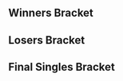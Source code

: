 {{DISPLAYTITLE:HFLAN Melee Edition: Singles Bracket}}{{SetGame|melee}}
{{tabs static
|name1=Overview
|link1=HFLAN/Melee Edition/2015
|name2=Attendees
|link2=HFLAN/Melee Edition/2015/Attendees
|name3=Singles Bracket
|link3=HFLAN/Melee Edition/2015/Singles Bracket
|name4=Doubles Bracket
|link4=HFLAN/Melee Edition/2015/Doubles Bracket
|This=3
}}
==Winners Bracket==

{{64DEWBracketA
|tourneylink=HFLAN/Melee Edition/2015
|tourneyname=HFLAN Melee Edition
|r1m1p1=Armada |r1m1p1flag=se |r1m1p1score=2
|r1m1p2=MonoPenisGuy |r1m1p2flag=fr |r1m1p2score=0
|r1m1win=1
|r1m1p1char1=fox |r1m1p2char1=cf |r1m1p1stock1=3 |r1m1p2stock1=0 |r1m1win1=1 |r1m1stage1=Dream Land
|r1m1p1char2=fox |r1m1p2char2=cf |r1m1p1stock2=4 |r1m1p2stock2=0 |r1m1win2=1 |r1m1stage2=Final Destination
|r1m1details={{BracketMatchDetails|preview=|lrthread=|interview=|recap=|comment=|live=|vod=https://youtu.be/XWFKLoR1K9g}}

|r1m2p1=Leon |r1m2p1flag=fr |r1m2p1score={{win}}
|r1m2p2=Clade |r1m2p2flag=de |r1m2p2score=
|r1m2win=1

|r1m3p1=Fauster |r1m3p1flag=fr |r1m3p1score={{win}}
|r1m3p2=DraQ |r1m3p2flag=fr |r1m3p2score=
|r1m3win=1

|r1m4p1=Aether |r1m4p1flag=fr |r1m4p1score={{win}}
|r1m4p2=BSeeD |r1m4p2flag=fr |r1m4p2score=
|r1m4win=1

|r1m5p1=Cyr |r1m5p1flag=fr |r1m5p1score={{win}}
|r1m5p2=ImperfeCt |r1m5p2flag=no |r1m5p2score=
|r1m5win=1

|r1m6p1=Charon |r1m6p1flag=de |r1m6p1score={{win}}
|r1m6p2=Volt |r1m6p2flag=fr |r1m6p2score=
|r1m6win=1

|r1m7p1=Mahie |r1m7p1flag=fr |r1m7p1score={{win}}
|r1m7p2=Kipkosky |r1m7p2flag=gb |r1m7p2score=
|r1m7win=1

|r1m8p1=Seb |r1m8p1flag=fr |r1m8p1score=
|r1m8p2=R23 |r1m8p2flag=gb |r1m8p2score={{win}}
|r1m8win=2

|r1m9p1=Professor Pro |r1m9p1flag=gb |r1m9p1score={{win}}
|r1m9p2=Chance Lo |r1m9p2flag=fr |r1m9p2score=
|r1m9win=1

|r1m10p1=Charlon |r1m10p1flag=fr |r1m10p1score={{win}}
|r1m10p2=Aephage |r1m10p2flag=fr |r1m10p2score=
|r1m10win=1

|r1m11p1=Jon_ass |r1m11p1flag=de |r1m11p1score={{win}}
|r1m11p2=CorteX |r1m11p2flag=nl |r1m11p2score=
|r1m11win=1

|r1m12p1=Qlex |r1m12p1flag=fr |r1m12p1score={{win}}
|r1m12p2=Ace |r1m12p2flag=nl |r1m12p2score=
|r1m12win=1

|r1m13p1=Tekk |r1m13p1flag=fr |r1m13p1score={{win}}
|r1m13p2=Vlad |r1m13p2flag=fr |r1m13p2score=
|r1m13win=1

|r1m14p1=Doraki |r1m14p1flag=fr |r1m14p1score={{win}}
|r1m14p2=Jim Morrison |r1m14p2flag=nl |r1m14p2score=
|r1m14win=1

|r1m15p1=Deathgazer |r1m15p1flag=gb |r1m15p1score=
|r1m15p2=Dero |r1m15p2flag=fr |r1m15p2score={{win}}
|r1m15win=2

|r1m16p1=MISTRRLOVE |r1m16p1flag=de |r1m16p1score={{win}}
|r1m16p2=Jah Ridin' |r1m16p2flag=ch |r1m16p2score=
|r1m16win=1

|r1m17p1=Zhu |r1m17p1flag=us |r1m17p1score=2
|r1m17p2=Kar |r1m17p2flag=fr |r1m17p2score=0
|r1m17win=1
|r1m17p1char1=falco |r1m17p2char1=fox |r1m17p1stock1=3 |r1m17p2stock1=0 |r1m17win1=1 |r1m17stage1=Battlefield
|r1m17p1char2=falco |r1m17p2char2=ganon |r1m17p1stock2=2 |r1m17p2stock2=0 |r1m17win2=1 |r1m17stage2=Yoshi's Story
|r1m17details={{BracketMatchDetails|preview=|lrthread=|interview=|recap=|comment=|live=|vod=https://youtu.be/ZraKhc72s3U}}

|r1m18p1=JiM |r1m18p1flag=fr |r1m18p1score={{win}}
|r1m18p2=Shloub |r1m18p2flag=fr |r1m18p2score=
|r1m18win=1

|r1m19p1=Alpha Dash |r1m19p1flag=gb |r1m19p1score={{win}}
|r1m19p2=epikfaal |r1m19p2flag=nl |r1m19p2score=
|r1m19win=1

|r1m20p1=Ravenlord |r1m20p1flag=de |r1m20p1score=
|r1m20p2=BeLia |r1m20p2flag=fr |r1m20p2score={{win}}
|r1m20win=2

|r1m21p1=Fuzzyness |r1m21p1flag=gb |r1m21p1score={{win}}
|r1m21p2=$tijn |r1m21p2flag=nl |r1m21p2score=
|r1m21win=1

|r1m22p1=LGuy |r1m22p1flag=fr |r1m22p1score=
|r1m22p2=Blayd |r1m22p2flag=de |r1m22p2score={{win}}
|r1m22win=2

|r1m23p1=Djagof |r1m23p1flag=fr |r1m23p1score={{win}}
|r1m23p2=lepoiraut |r1m23p2flag=fr |r1m23p2score=
|r1m23win=1

|r1m24p1=BrTarolg |r1m24p1flag=gb |r1m24p1score={{win}}
|r1m24p2=Qual |r1m24p2flag=fr |r1m24p2score=
|r1m24win=1

|r1m25p1=Amsah |r1m25p1flag=nl |r1m25p1score={{win}}
|r1m25p2=*Zen |r1m25p2flag=fr |r1m25p2score=
|r1m25win=1

|r1m26p1=Makenshi |r1m26p1flag=fr |r1m26p1score=
|r1m26p2=StorMyu |r1m26p2flag=fr |r1m26p2score={{win}}
|r1m26win=2

|r1m27p1=Alox |r1m27p1flag=fr |r1m27p1score={{win}}
|r1m27p2=HaoTwo |r1m27p2flag=gb |r1m27p2score=
|r1m27win=1

|r1m28p1=Mawacate |r1m28p1flag=de |r1m28p1score={{win}}
|r1m28p2=Jam |r1m28p2flag=gb |r1m28p2score=
|r1m28win=1

|r1m29p1=Baxon |r1m29p1flag=fr |r1m29p1score={{win}}
|r1m29p2=ZCK |r1m29p2flag=fr |r1m29p2score=
|r1m29win=1

|r1m30p1=Samplay |r1m30p1flag=fr |r1m30p1score={{win}}
|r1m30p2=Meljin |r1m30p2flag=fr |r1m30p2score=
|r1m30win=1

|r1m31p1=Vanity Angel |r1m31p1flag=gb |r1m31p1score={{win}}
|r1m31p2=Poney |r1m31p2flag=fr |r1m31p2score=
|r1m31win=1

|r1m32p1=Avalancer |r1m32p1flag=nl |r1m32p1score={{win}}
|r1m32p2=AvengerAngel |r1m32p2flag=it |r1m32p2score=
|r1m32win=1

|r2m1p1=Armada |r2m1p1flag=se |r2m1p1score={{win}}
|r2m1p2=Leon |r2m1p2flag=fr |r2m1p2score=
|r2m1win=1

|r2m2p1=Fauster |r2m2p1flag=fr |r2m2p1score=
|r2m2p2=Aether |r2m2p2flag=fr |r2m2p2score={{win}}
|r2m2win=2

|r2m3p1=Cyr |r2m3p1flag=fr |r2m3p1score={{win}}
|r2m3p2=Charon |r2m3p2flag=de |r2m3p2score=
|r2m3win=1

|r2m4p1=Mahie |r2m4p1flag=fr |r2m4p1score={{win}}
|r2m4p2=R23 |r2m4p2flag=gb |r2m4p2score=
|r2m4win=1

|r2m5p1=Professor Pro |r2m5p1flag=gb |r2m5p1score=2
|r2m5p2=Charlon |r2m5p2flag=fr |r2m5p2score=1
|r2m5win=1
|r2m5p1char1=fox |r2m5p2char1=fox |r2m5p1stock1=2 |r2m5p2stock1=0 |r2m5win1=1 |r2m5stage1=Yoshi's Story
|r2m5p1char2=fox |r2m5p2char2=fox |r2m5p1stock2=0 |r2m5p2stock2=1 |r2m5win2=2 |r2m5stage2=Yoshi's Story
|r2m5p1char3=fox |r2m5p2char3=fox |r2m5p1stock3=1 |r2m5p2stock3=0 |r2m5win3=1 |r2m5stage3=Pokémon Stadium
|r2m5details={{BracketMatchDetails|preview=|lrthread=|interview=|recap=|comment=|live=|vod=https://youtu.be/91-Sj8AXWyA}}

|r2m6p1=Jon_ass |r2m6p1flag=de |r2m6p1score=
|r2m6p2=Qlex |r2m6p2flag=fr |r2m6p2score={{win}}
|r2m6win=2

|r2m7p1=Tekk |r2m7p1flag=fr |r2m7p1score={{win}}
|r2m7p2=Doraki |r2m7p2flag=fr |r2m7p2score=
|r2m7win=1

|r2m8p1=Dero |r2m8p1flag=fr |r2m8p1score=
|r2m8p2=MISTRRLOVE |r2m8p2flag=de |r2m8p2score={{win}}
|r2m8win=2

|r2m9p1=Zhu |r2m9p1flag=us |r2m9p1score=2
|r2m9p2=JiM |r2m9p2flag=fr |r2m9p2score=0
|r2m9win=1
|r2m9p1char1=falco |r2m9p2char1=doc |r2m9p1stock1=3 |r2m9p2stock1=0 |r2m9win1=1 |r2m9stage1=Battlefield
|r2m9p1char2=falco |r2m9p2char2=doc |r2m9p1stock2=3 |r2m9p2stock2=0 |r2m9win2=1 |r2m9stage2=Battlefield
|r2m9details={{BracketMatchDetails|preview=|lrthread=|interview=|recap=|comment=|live=|vod=https://youtu.be/a0l6E706KhQ}}

|r2m10p1=Alpha Dash |r2m10p1flag=gb |r2m10p1score={{win}}
|r2m10p2=BeLia |r2m10p2flag=fr |r2m10p2score=
|r2m10win=1

|r2m11p1=Fuzzyness |r2m11p1flag=gb |r2m11p1score={{win}}
|r2m11p2=Blayd |r2m11p2flag=de |r2m11p2score=
|r2m11win=1

|r2m12p1=Djagof |r2m12p1flag=fr |r2m12p1score={{win}}
|r2m12p2=BrTarolg |r2m12p2flag=gb |r2m12p2score=
|r2m12win=1

|r2m13p1=Amsah |r2m13p1flag=nl |r2m13p1score={{win}}
|r2m13p2=StorMyu |r2m13p2flag=fr |r2m13p2score=
|r2m13win=1

|r2m14p1=Alox |r2m14p1flag=fr |r2m14p1score={{win}}
|r2m14p2=Mawacate |r2m14p2flag=de |r2m14p2score=
|r2m14win=1

|r2m15p1=Baxon |r2m15p1flag=fr |r2m15p1score={{win}}
|r2m15p2=Samplay |r2m15p2flag=fr |r2m15p2score=
|r2m15win=1

|r2m16p1=Vanity Angel |r2m16p1flag=gb |r2m16p1score={{win}}
|r2m16p2=Avalancer |r2m16p2flag=nl |r2m16p2score=
|r2m16win=1

|r3m1p1=Armada |r3m1p1flag=se |r3m1p1score=3
|r3m1p2=Aether |r3m1p2flag=fr |r3m1p2score=0
|r3m1win=1
|r3m1p1char1=peach |r3m1p2char1=link |r3m1p1stock1=3 |r3m1p2stock1=0 |r3m1win1=1 |r3m1stage1=Battlefield
|r3m1p1char2=peach |r3m1p2char2=link |r3m1p1stock2=2 |r3m1p2stock2=0 |r3m1win2=1 |r3m1stage2=Final Destination
|r3m1p1char3=peach |r3m1p2char3=link |r3m1p1stock3=3 |r3m1p2stock3=0 |r3m1win3=1 |r3m1stage3=Final Destination
|r3m1details={{BracketMatchDetails|preview=|lrthread=|interview=|recap=|comment=|live=|vod=https://youtu.be/PzBi4IGyNEc}}

|r3m2p1=Cyr |r3m2p1flag=fr |r3m2p1score=3
|r3m2p2=Mahie |r3m2p2flag=fr |r3m2p2score=0
|r3m2win=1
|r3m2p1char1=samus |r3m2p2char1=marth |r3m2p1stock1=1 |r3m2p2stock1=0 |r3m2win1=1 |r3m2stage1=Battlefield
|r3m2p1char2=samus |r3m2p2char2=marth |r3m2p1stock2=2 |r3m2p2stock2=0 |r3m2win2=1 |r3m2stage2=Yoshi's Story
|r3m2p1char3=samus |r3m2p2char3=marth |r3m2p1stock3=2 |r3m2p2stock3=0 |r3m2win3=1 |r3m2stage3=Yoshi's Story
|r3m2details={{BracketMatchDetails|preview=|lrthread=|interview=|recap=|comment=|live=|vod=https://youtu.be/nEhdVt-m-8o}}

|r3m3p1=Professor Pro |r3m3p1flag=gb |r3m3p1score={{win}}
|r3m3p2=Qlex |r3m3p2flag=fr |r3m3p2score=
|r3m3win=1

|r3m4p1=Tekk |r3m4p1flag=fr |r3m4p1score={{win}}
|r3m4p2=MISTRRLOVE |r3m4p2flag=de |r3m4p2score=
|r3m4win=1

|r3m5p1=Zhu |r3m5p1flag=us |r3m5p1score=3
|r3m5p2=Alpha Dash |r3m5p2flag=gb |r3m5p2score=0
|r3m5win=1
|r3m5p1char1=falco |r3m5p2char1=ic |r3m5p1stock1=2 |r3m5p2stock1=0 |r3m5win1=1 |r3m5stage1=Dream Land
|r3m5p1char2=falco |r3m5p2char2=ic |r3m5p1stock2=2 |r3m5p2stock2=0 |r3m5win2=1 |r3m5stage2=Final Destination
|r3m5p1char3=falco |r3m5p2char3=ic |r3m5p1stock3=2 |r3m5p2stock3=0 |r3m5win3=1 |r3m5stage3=Final Destination
|r3m5details={{BracketMatchDetails|preview=|lrthread=|interview=|recap=|comment=|live=|vod=https://youtu.be/8v8GOG4xyKo}}

|r3m6p1=Fuzzyness |r3m6p1flag=gb |r3m6p1score=3
|r3m6p2=Djagof |r3m6p2flag=fr |r3m6p2score=0
|r3m6win=1
|r3m6p1char1=fox |r3m6p2char1=cf |r3m6p1stock1=3 |r3m6p2stock1=0 |r3m6win1=1 |r3m6stage1=Battlefield
|r3m6p1char2=fox |r3m6p2char2=cf |r3m6p1stock2=3 |r3m6p2stock2=0 |r3m6win2=1 |r3m6stage2=Dream Land
|r3m6p1char3=fox |r3m6p2char3=cf |r3m6p1stock3=3 |r3m6p2stock3=0 |r3m6win3=1 |r3m6stage3=Pokémon Stadium
|r3m6details={{BracketMatchDetails|preview=|lrthread=|interview=|recap=|comment=|live=|vod=https://youtu.be/GYi1sRFN9MA}}

|r3m7p1=Amsah |r3m7p1flag=nl |r3m7p1score=3
|r3m7p2=Alox |r3m7p2flag=fr |r3m7p2score=0
|r3m7win=1
|r3m7p1char1=sheik |r3m7p2char1=cf |r3m7p1stock1=3 |r3m7p2stock1=0 |r3m7win1=1 |r3m7stage1=Battlefield
|r3m7p1char2=sheik |r3m7p2char2=cf |r3m7p1stock2=3 |r3m7p2stock2=0 |r3m7win2=1 |r3m7stage2=Final Destination
|r3m7p1char3=sheik |r3m7p2char3=cf |r3m7p1stock3=2 |r3m7p2stock3=0 |r3m7win3=1 |r3m7stage3=Battlefield
|r3m7details={{BracketMatchDetails|preview=|lrthread=|interview=|recap=|comment=|live=|vod=https://youtu.be/B8FsCfU8cRc}}

|r3m8p1=Baxon |r3m8p1flag=fr |r3m8p1score=2
|r3m8p2=Vanity Angel |r3m8p2flag=gb |r3m8p2score=3
|r3m8win=2
|r3m8p1char1=falco |r3m8p2char1=peach |r3m8p1stock1=0 |r3m8p2stock1=1 |r3m8win1=2 |r3m8stage1=Final Destination
|r3m8p1char2=falco |r3m8p2char2=peach |r3m8p1stock2=1 |r3m8p2stock2=0 |r3m8win2=1 |r3m8stage2=Pokémon Stadium
|r3m8p1char3=falco |r3m8p2char3=peach |r3m8p1stock3=0 |r3m8p2stock3=3 |r3m8win3=2 |r3m8stage3=Battlefield
|r3m8p1char4=falco |r3m8p2char4=peach |r3m8p1stock4=2 |r3m8p2stock4=0 |r3m8win4=1 |r3m8stage4=Yoshi's Story
|r3m8p1char5=falco |r3m8p2char5=peach |r3m8p1stock5=0 |r3m8p2stock5=1 |r3m8win5=2 |r3m8stage5=Fountain of Dreams
|r3m8details={{BracketMatchDetails|preview=|lrthread=|interview=|recap=|comment=|live=|vod=https://youtu.be/9nvBRBghCFo}}

|r4m1p1=Armada |r4m1p1flag=se |r4m1p1score=3
|r4m1p2=Cyr |r4m1p2flag=fr |r4m1p2score=0
|r4m1win=1
|r4m1p1char1=peach |r4m1p2char1=samus |r4m1p1stock1=2 |r4m1p2stock1=0 |r4m1win1=1 |r4m1stage1=Battlefield
|r4m1p1char2=peach |r4m1p2char2=samus |r4m1p1stock2=2 |r4m1p2stock2=0 |r4m1win2=1 |r4m1stage2=Yoshi's Story
|r4m1p1char3=peach |r4m1p2char3=samus |r4m1p1stock3=1 |r4m1p2stock3=0 |r4m1win3=1 |r4m1stage3=Yoshi's Story
|r4m1details={{BracketMatchDetails|preview=|lrthread=|interview=|recap=|comment=|live=|vod=https://youtu.be/Rq1dMXL7-Pk}}

|r4m2p1=Professor Pro |r4m2p1flag=gb |r4m2p1score=3
|r4m2p2=Tekk |r4m2p2flag=fr |r4m2p2score=0
|r4m2win=1
|r4m2p1char1=fox |r4m2p2char1=jigglypuff |r4m2p1stock1=2 |r4m2p2stock1=0 |r4m2win1=1 |r4m2stage1=Battlefield
|r4m2p1char2=fox |r4m2p2char2=jigglypuff |r4m2p1stock2=2 |r4m2p2stock2=0 |r4m2win2=1 |r4m2stage2=Fountain of Dreams
|r4m2p1char3=fox |r4m2p2char3=jigglypuff |r4m2p1stock3=1 |r4m2p2stock3=0 |r4m2win3=1 |r4m2stage3=Dream Land
|r4m2details={{BracketMatchDetails|preview=|lrthread=|interview=|recap=|comment=|live=|vod=https://youtu.be/pMYcO8yN1DM}}

|r4m3p1=Zhu |r4m3p1flag=us |r4m3p1score=3
|r4m3p2=Fuzzyness |r4m3p2flag=gb |r4m3p2score=0
|r4m3win=1
|r4m3p1char1=falco |r4m3p2char1=cf |r4m3p1stock1=3 |r4m3p2stock1=0 |r4m3win1=1 |r4m3stage1=Battlefield
|r4m3p1char2=falco |r4m3p2char2=fox |r4m3p1stock2=3 |r4m3p2stock2=0 |r4m3win2=1 |r4m3stage2=Battlefield
|r4m3p1char3=falco |r4m3p2char3=fox |r4m3p1stock3=1 |r4m3p2stock3=0 |r4m3win3=1 |r4m3stage3=Final Destination
|r4m3details={{BracketMatchDetails|preview=|lrthread=|interview=|recap=|comment=|live=|vod=https://youtu.be/GwK1cm2_tu8}}

|r4m4p1=Amsah |r4m4p1flag=nl |r4m4p1score=3
|r4m4p2=Vanity Angel |r4m4p2flag=gb |r4m4p2score=0
|r4m4win=1
|r4m4p1char1=sheik |r4m4p2char1=peach |r4m4p1stock1=2 |r4m4p2stock1=0 |r4m4win1=1 |r4m4stage1=Battlefield
|r4m4p1char2=sheik |r4m4p2char2=peach |r4m4p1stock2=1 |r4m4p2stock2=0 |r4m4win2=1 |r4m4stage2=Dream Land
|r4m4p1char3=sheik |r4m4p2char3=peach |r4m4p1stock3=1 |r4m4p2stock3=0 |r4m4win3=1 |r4m4stage3=Final Destination
|r4m4details={{BracketMatchDetails|preview=|lrthread=|interview=|recap=|comment=|live=|vod=https://youtu.be/tvMdscf68hI}}

|r5m1p1=Armada |r5m1p1flag=se |r5m1p1score=3
|r5m1p2=Professor Pro |r5m1p2flag=gb |r5m1p2score=0
|r5m1win=1
|r5m1p1char1=fox |r5m1p2char1=fox |r5m1p1stock1=2 |r5m1p2stock1=0 |r5m1win1=1 |r5m1stage1=Battlefield
|r5m1p1char2=fox |r5m1p2char2=fox |r5m1p1stock2=3 |r5m1p2stock2=0 |r5m1win2=1 |r5m1stage2=Battlefield
|r5m1p1char3=fox |r5m1p2char3=fox |r5m1p1stock3=3 |r5m1p2stock3=0 |r5m1win3=1 |r5m1stage3=Yoshi's Story
|r5m1details={{BracketMatchDetails|preview=|lrthread=|interview=|recap=|comment=|live=|vod=https://youtu.be/TfDAlZHTKpg}}

|r5m2p1=Zhu |r5m2p1flag=us |r5m2p1score=2
|r5m2p2=Amsah |r5m2p2flag=nl |r5m2p2score=3
|r5m2win=2
|r5m2p1char1=falco |r5m2p2char1=sheik |r5m2p1stock1=2 |r5m2p2stock1=0 |r5m2win1=1 |r5m2stage1=Yoshi's Story
|r5m2p1char2=falco |r5m2p2char2=sheik |r5m2p1stock2=2 |r5m2p2stock2=0 |r5m2win2=1 |r5m2stage2=Dream Land
|r5m2p1char3=falco |r5m2p2char3=sheik |r5m2p1stock3=0 |r5m2p2stock3=1 |r5m2win3=2 |r5m2stage3=Fountain of Dreams
|r5m2p1char4=falco |r5m2p2char4=sheik |r5m2p1stock4=0 |r5m2p2stock4=3 |r5m2win4=2 |r5m2stage4=Final Destination
|r5m2p1char5=falco |r5m2p2char5=sheik |r5m2p1stock5=0 |r5m2p2stock5=2 |r5m2win5=2 |r5m2stage5=Battlefield
|r5m2details={{BracketMatchDetails|preview=|lrthread=|interview=|recap=|comment=|live=|vod=https://youtu.be/E_qYnLr0ve0}}
}}
==Losers Bracket==
{{64DELBracketSmwA
|tourneylink=HFLAN/Melee Edition/2015
|tourneyname=HFLAN Melee Edition
|l1placement=49-64
|l2placement=33-48
|l3placement=25-32
|l4placement=17-24
|l5placement=13-16
|l6placement=9-12
|l7placement=7-8
|l8placement=5-6

|l1m1p1=MonoPenisGuy |l1m1p1flag=fr |l1m1p1score=
|l1m1p2=Clade |l1m1p2flag=de |l1m1p2score={{win}}
|l1m1win=2

|l1m2p1=DraQ |l1m2p1flag=fr |l1m2p1score=
|l1m2p2=BSeeD |l1m2p2flag=fr |l1m2p2score={{win}}
|l1m2win=2

|l1m3p1=ImperfeCt |l1m3p1flag=no |l1m3p1score={{win}}
|l1m3p2=Volt |l1m3p2flag=fr |l1m3p2score=
|l1m3win=1

|l1m4p1=Kipkosky |l1m4p1flag=gb |l1m4p1score=
|l1m4p2=Seb |l1m4p2flag=fr |l1m4p2score={{win}}
|l1m4win=2

|l1m5p1=Chance Lo |l1m5p1flag=fr |l1m5p1score=
|l1m5p2=Aephage |l1m5p2flag=fr |l1m5p2score={{win}}
|l1m5win=2

|l1m6p1=CorteX |l1m6p1flag=nl |l1m6p1score={{win}}
|l1m6p2=Ace |l1m6p2flag=nl |l1m6p2score=
|l1m6win=1

|l1m7p1=Vlad |l1m7p1flag=fr |l1m7p1score=
|l1m7p2=Jim Morrison |l1m7p2flag=nl |l1m7p2score={{win}}
|l1m7win=2

|l1m8p1=Deathgazer |l1m8p1flag=gb |l1m8p1score=
|l1m8p2=Jah Ridin' |l1m8p2flag=ch |l1m8p2score={{win}}
|l1m8win=2

|l1m9p1=Kar |l1m9p1flag=fr |l1m9p1score=
|l1m9p2=Shloub |l1m9p2flag=fr |l1m9p2score={{win}}
|l1m9win=2

|l1m10p1=epikfaal |l1m10p1flag=nl |l1m10p1score=
|l1m10p2=Ravenlord |l1m10p2flag=de |l1m10p2score={{win}}
|l1m10win=2

|l1m11p1=$tijn |l1m11p1flag=nl |l1m11p1score=
|l1m11p2=LGuy |l1m11p2flag=fr |l1m11p2score={{win}}
|l1m11win=2

|l1m12p1=lepoiraut |l1m12p1flag=fr |l1m12p1score=
|l1m12p2=Qual |l1m12p2flag=fr |l1m12p2score={{win}}
|l1m12win=2

|l1m13p1=*Zen |l1m13p1flag=fr |l1m13p1score={{win}}
|l1m13p2=Makenshi |l1m13p2flag=fr |l1m13p2score=
|l1m13win=1

|l1m14p1=HaoTwo |l1m14p1flag=gb |l1m14p1score={{win}}
|l1m14p2=Jam |l1m14p2flag=gb |l1m14p2score=
|l1m14win=1

|l1m15p1=ZCK |l1m15p1flag=fr |l1m15p1score={{win}}
|l1m15p2=Meljin |l1m15p2flag=fr |l1m15p2score=
|l1m15win=1

|l1m16p1=Poney |l1m16p1flag=fr |l1m16p1score=
|l1m16p2=AvengerAngel |l1m16p2flag=it |l1m16p2score={{win}}
|l1m16win=2

|l2m1p1=Avalancer |l2m1p1flag=nl |l2m1p1score={{win}}
|l2m1p2=Clade |l2m1p2flag=de |l2m1p2score=
|l2m1win=1

|l2m2p1=Samplay |l2m2p1flag=fr |l2m2p1score={{win}}
|l2m2p2=BSeeD |l2m2p2flag=fr |l2m2p2score=
|l2m2win=1

|l2m3p1=Mawacate |l2m3p1flag=de |l2m3p1score={{win}}
|l2m3p2=ImperfeCt |l2m3p2flag=no |l2m3p2score=
|l2m3win=1

|l2m4p1=StorMyu |l2m4p1flag=fr |l2m4p1score=
|l2m4p2=Seb |l2m4p2flag=fr |l2m4p2score={{win}}
|l2m4win=2

|l2m5p1=BrTarolg |l2m5p1flag=gb |l2m5p1score=
|l2m5p2=Aephage |l2m5p2flag=fr |l2m5p2score={{win}}
|l2m5win=2

|l2m6p1=Blayd |l2m6p1flag=de |l2m6p1score={{win}}
|l2m6p2=CorteX |l2m6p2flag=nl |l2m6p2score=
|l2m6win=1

|l2m7p1=BeLia |l2m7p1flag=fr |l2m7p1score=
|l2m7p2=Jim Morrison |l2m7p2flag=nl |l2m7p2score={{win}}
|l2m7win=2

|l2m8p1=JiM |l2m8p1flag=fr |l2m8p1score=
|l2m8p2=Jah Ridin' |l2m8p2flag=ch |l2m8p2score={{win}}
|l2m8win=2

|l2m9p1=Dero |l2m9p1flag=fr |l2m9p1score=
|l2m9p2=Shloub |l2m9p2flag=fr |l2m9p2score={{win}}
|l2m9win=2

|l2m10p1=Doraki |l2m10p1flag=fr |l2m10p1score=
|l2m10p2=Ravenlord |l2m10p2flag=de |l2m10p2score={{win}}
|l2m10win=2

|l2m11p1=Jon_ass |l2m11p1flag=de |l2m11p1score={{win}}
|l2m11p2=LGuy |l2m11p2flag=fr |l2m11p2score=
|l2m11win=1

|l2m12p1=Charlon |l2m12p1flag=fr |l2m12p1score={{win}}
|l2m12p2=Qual |l2m12p2flag=fr |l2m12p2score=
|l2m12win=1

|l2m13p1=R23 |l2m13p1flag=gb |l2m13p1score={{win}}
|l2m13p2=*Zen |l2m13p2flag=fr |l2m13p2score=
|l2m13win=1

|l2m14p1=Charon |l2m14p1flag=de |l2m14p1score=
|l2m14p2=HaoTwo |l2m14p2flag=gb |l2m14p2score={{win}}
|l2m14win=2

|l2m15p1=Fauster |l2m15p1flag=fr |l2m15p1score={{win}}
|l2m15p2=ZCK |l2m15p2flag=fr |l2m15p2score=
|l2m15win=1

|l2m16p1=Leon |l2m16p1flag=fr |l2m16p1score={{win}}
|l2m16p2=AvengerAngel |l2m16p2flag=it |l2m16p2score=
|l2m16win=1

|l3m1p1=Avalancer |l3m1p1flag=nl |l3m1p1score=
|l3m1p2=Samplay |l3m1p2flag=fr |l3m1p2score={{win}}
|l3m1win=2

|l3m2p1=Mawacate |l3m2p1flag=de |l3m2p1score=
|l3m2p2=Seb |l3m2p2flag=fr |l3m2p2score={{win}}
|l3m2win=2

|l3m3p1=Aephage |l3m3p1flag=fr |l3m3p1score=
|l3m3p2=Blayd |l3m3p2flag=de |l3m3p2score={{win}}
|l3m3win=2

|l3m4p1=Jim Morrison |l3m4p1flag=nl |l3m4p1score=
|l3m4p2=Jah Ridin' |l3m4p2flag=ch |l3m4p2score={{win}}
|l3m4win=2

|l3m5p1=Shloub |l3m5p1flag=fr |l3m5p1score=0
|l3m5p2=Ravenlord |l3m5p2flag=de |l3m5p2score=2
|l3m5win=2

|l3m6p1=Jon_ass |l3m6p1flag=de |l3m6p1score=
|l3m6p2=Charlon |l3m6p2flag=fr |l3m6p2score={{win}}
|l3m6win=2

|l3m7p1=R23 |l3m7p1flag=gb |l3m7p1score={{win}}
|l3m7p2=HaoTwo |l3m7p2flag=gb |l3m7p2score=
|l3m7win=1

|l3m8p1=Fauster |l3m8p1flag=fr |l3m8p1score={{win}}
|l3m8p2=Leon |l3m8p2flag=fr |l3m8p2score=
|l3m8win=1

|l4m1p1=MISTRRLOVE |l4m1p1flag=de |l4m1p1score=
|l4m1p2=Samplay |l4m1p2flag=fr |l4m1p2score={{win}}
|l4m1win=2

|l4m2p1=Qlex |l4m2p1flag=fr |l4m2p1score={{win}}
|l4m2p2=Seb |l4m2p2flag=fr |l4m2p2score=
|l4m2win=1

|l4m3p1=Mahie |l4m3p1flag=fr |l4m3p1score={{win}}
|l4m3p2=Blayd |l4m3p2flag=de |l4m3p2score=
|l4m3win=1

|l4m4p1=Aether |l4m4p1flag=fr |l4m4p1score={{win}}
|l4m4p2=Jah Ridin' |l4m4p2flag=ch |l4m4p2score=
|l4m4win=1

|l4m5p1=Baxon |l4m5p1flag=fr |l4m5p1score={{win}}
|l4m5p2=Ravenlord |l4m5p2flag=de |l4m5p2score=
|l4m5win=1

|l4m6p1=Alox |l4m6p1flag=fr |l4m6p1score=
|l4m6p2=Charlon |l4m6p2flag=fr |l4m6p2score={{win}}
|l4m6win=2

|l4m7p1=Djagof |l4m7p1flag=fr |l4m7p1score={{win}}
|l4m7p2=R23 |l4m7p2flag=gb |l4m7p2score=
|l4m7win=1

|l4m8p1=Alpha Dash |l4m8p1flag=gb |l4m8p1score=
|l4m8p2=Fauster |l4m8p2flag=fr |l4m8p2score={{win}}
|l4m8win=2

|l5m1p1=Samplay |l5m1p1flag=fr |l5m1p1score={{win}}
|l5m1p2=Qlex |l5m1p2flag=fr |l5m1p2score=
|l5m1win=1

|l5m2p1=Mahie |l5m2p1flag=fr |l5m2p1score={{win}}
|l5m2p2=Aether |l5m2p2flag=fr |l5m2p2score=
|l5m2win=1

|l5m3p1=Baxon |l5m3p1flag=fr |l5m3p1score={{win}}
|l5m3p2=Charlon |l5m3p2flag=fr |l5m3p2score=
|l5m3win=1

|l5m4p1=Djagof |l5m4p1flag=fr |l5m4p1score={{win}}
|l5m4p2=Fauster |l5m4p2flag=fr |l5m4p2score=
|l5m4win=1

|l6m1p1=Fuzzyness |l6m1p1flag=gb |l6m1p1score={{win}}
|l6m1p2=Samplay |l6m1p2flag=fr |l6m1p2score=
|l6m1win=1

|l6m2p1=Vanity Angel |l6m2p1flag=gb |l6m2p1score=3
|l6m2p2=Mahie |l6m2p2flag=fr |l6m2p2score=0
|l6m2win=1
|l6m2p1char1=peach |l6m2p2char1=marth |l6m2p1stock1=1 |l6m2p2stock1=0 |l6m2win1=1 |l6m2stage1=Final Destination
|l6m2p1char2=peach |l6m2p2char2=marth |l6m2p1stock2=1 |l6m2p2stock2=0 |l6m2win2=1 |l6m2stage2=Yoshi's Story
|l6m2p1char3=peach |l6m2p2char3=marth |l6m2p1stock3=1 |l6m2p2stock3=0 |l6m2win3=1 |l6m2stage3=Yoshi's Story
|l6m2details={{BracketMatchDetails|preview=|lrthread=|interview=|recap=|comment=|live=|vod=https://youtu.be/NN75gK_eVVU}}

|l6m3p1=Cyr |l6m3p1flag=fr |l6m3p1score={{win}}
|l6m3p2=Baxon |l6m3p2flag=fr |l6m3p2score=
|l6m3win=1

|l6m4p1=Tekk |l6m4p1flag=fr |l6m4p1score={{win}}
|l6m4p2=Djagof |l6m4p2flag=fr |l6m4p2score=
|l6m4win=1

|l7m1p1=Fuzzyness |l7m1p1flag=gb |l7m1p1score=3
|l7m1p2=Vanity Angel |l7m1p2flag=gb |l7m1p2score=0
|l7m1win=1
|l7m1p1char1=cf |l7m1p2char1=peach |l7m1p1stock1=2 |l7m1p2stock1=0 |l7m1win1=1 |l7m1stage1=Battlefield
|l7m1p1char2=cf |l7m1p2char2=peach |l7m1p1stock2=1 |l7m1p2stock2=0 |l7m1win2=1 |l7m1stage2=Final Destination
|l7m1p1char3=cf |l7m1p2char3=peach |l7m1p1stock3=3 |l7m1p2stock3=0 |l7m1win3=1 |l7m1stage3=Final Destination
|l7m1details={{BracketMatchDetails|preview=|lrthread=|interview=|recap=|comment=|live=|vod=https://youtu.be/px65eGizuEA}}

|l7m2p1=Cyr |l7m2p1flag=fr |l7m2p1score=1
|l7m2p2=Tekk |l7m2p2flag=fr |l7m2p2score=3
|l7m2win=2
|l7m2p1char1=samus |l7m2p2char1=jigglypuff |l7m2p1stock1=0 |l7m2p2stock1=1 |l7m2win1=2 |l7m2stage1=Dream Land
|l7m2p1char2=samus |l7m2p2char2=jigglypuff |l7m2p1stock2=0 |l7m2p2stock2=1 |l7m2win2=2 |l7m2stage2=Yoshi's Story
|l7m2p1char3=samus |l7m2p2char3=jigglypuff |l7m2p1stock3=1 |l7m2p2stock3=0 |l7m2win3=1 |l7m2stage3=Yoshi's Story
|l7m2p1char4=samus |l7m2p2char4=jigglypuff |l7m2p1stock4=0 |l7m2p2stock4=1 |l7m2win4=2 |l7m2stage4=Fountain of Dreams
|l7m2details={{BracketMatchDetails|preview=|lrthread=|interview=|recap=|comment=|live=|vod=https://youtu.be/3x2kGqcTPp8}}

|l8m1p1=Professor Pro |l8m1p1flag=gb |l8m1p1score=3
|l8m1p2=Fuzzyness |l8m1p2flag=gb |l8m1p2score=0
|l8m1win=1
|l8m1p1char1=fox |l8m1p2char1=cf |l8m1p1stock1=1 |l8m1p2stock1=0 |l8m1win1=1 |l8m1stage1=Final Destination
|l8m1p1char2=fox |l8m1p2char2=cf |l8m1p1stock2=2 |l8m1p2stock2=0 |l8m1win2=1 |l8m1stage2=Final Destination
|l8m1p1char3=fox |l8m1p2char3=marth |l8m1p1stock3=1 |l8m1p2stock3=0 |l8m1win3=1 |l8m1stage3=Final Destination
|l8m1details={{BracketMatchDetails|preview=|lrthread=|interview=|recap=|comment=|live=|vod=https://youtu.be/4QLu35BHREQ}}

|l8m2p1=Zhu |l8m2p1flag=us |l8m2p1score=1
|l8m2p2=Tekk |l8m2p2flag=fr |l8m2p2score=3
|l8m2win=2
|l8m2p1char1=fox |l8m2p2char1=jigglypuff |l8m2p1stock1=0 |l8m2p2stock1=1 |l8m2win1=2 |l8m2stage1=Battlefield
|l8m2p1char2=falco |l8m2p2char2=jigglypuff |l8m2p1stock2=2 |l8m2p2stock2=0 |l8m2win2=1 |l8m2stage2=Yoshi's Story
|l8m2p1char3=falco |l8m2p2char3=jigglypuff |l8m2p1stock3=0 |l8m2p2stock3=1 |l8m2win3=2 |l8m2stage3=Fountain of Dreams
|l8m2p1char4=falco |l8m2p2char4=jigglypuff |l8m2p1stock4=0 |l8m2p2stock4=2 |l8m2win4=2 |l8m2stage4=Pokémon Stadium
|l8m2details={{BracketMatchDetails|preview=|lrthread=|interview=|recap=|comment=|live=|vod=https://youtu.be/sWUOdyJns1U}}
}}
<onlyinclude>
==Final Singles Bracket==
{{DEFinalSmwBracket
|tourneylink=HFLAN/Melee Edition/2015
|tourneyname=HFLAN Melee Edition
|l1placement=4
|r2placement=3
|r3loserplacement=2
|r3winnerplacement=1
|column-width=205
|export_score=true

<!-- FROM WINNERS -->
|r1m1p1=Armada |r1m1p1flag=se |r1m1p1score=3
|r1m1p2=Amsah |r1m1p2flag=nl |r1m1p2score=0
|r1m1win=1
|r1m1p1char1=fox |r1m1p2char1=sheik |r1m1p1stock1=2 |r1m1p2stock1=0 |r1m1win1=1 |r1m1stage1=Battlefield
|r1m1p1char2=fox |r1m1p2char2=sheik |r1m1p1stock2=2 |r1m1p2stock2=0 |r1m1win2=1 |r1m1stage2=Fountain of Dreams
|r1m1p1char3=fox |r1m1p2char3=sheik |r1m1p1stock3=1 |r1m1p2stock3=0 |r1m1win3=1 |r1m1stage3=Dream Land
|r1m1details={{BracketMatchDetails|preview=|lrthread=|interview=|recap=|comment=|live=|vod=https://youtu.be/DII4PeIfj1k}}

<!-- FROM LOSERS -->
|l1m1p1=Professor Pro |l1m1p1flag=gb |l1m1p1score=3
|l1m1p2=Tekk |l1m1p2flag=fr |l1m1p2score=2
|l1m1win=1
|l1m1p1char1=fox |l1m1p2char1=jigglypuff |l1m1p1stock1=0 |l1m1p2stock1=1 |l1m1win1=2 |l1m1stage1=Battlefield
|l1m1p1char2=fox |l1m1p2char2=jigglypuff |l1m1p1stock2=2 |l1m1p2stock2=0 |l1m1win2=1 |l1m1stage2=Pokémon Stadium
|l1m1p1char3=fox |l1m1p2char3=jigglypuff |l1m1p1stock3=0 |l1m1p2stock3=1 |l1m1win3=2 |l1m1stage3=Fountain of Dreams
|l1m1p1char4=fox |l1m1p2char4=jigglypuff |l1m1p1stock4=3 |l1m1p2stock4=0 |l1m1win4=1 |l1m1stage4=Final Destination
|l1m1p1char5=fox |l1m1p2char5=jigglypuff |l1m1p1stock5=2 |l1m1p2stock5=0 |l1m1win5=1 |l1m1stage5=Dream Land
|l1m1details={{BracketMatchDetails|preview=|lrthread=|interview=|recap=|comment=|live=|vod=https://youtu.be/LR_dAKxrZck}}

<!-- LOSERS FINALS -->
|r2m1p1=Amsah |r2m1p1flag=nl |r2m1p1score=3
|r2m1p2=Professor Pro |r2m1p2flag=gb |r2m1p2score=1
|r2m1win=1
|r2m1p1char1=sheik |r2m1p2char1=fox |r2m1p1stock1=2 |r2m1p2stock1=0 |r2m1win1=1 |r2m1stage1=Battlefield
|r2m1p1char2=sheik |r2m1p2char2=fox |r2m1p1stock2=2 |r2m1p2stock2=0 |r2m1win2=1 |r2m1stage2=Pokémon Stadium
|r2m1p1char3=sheik |r2m1p2char3=fox |r2m1p1stock3=0 |r2m1p2stock3=2 |r2m1win3=2 |r2m1stage3=Final Destination
|r2m1p1char4=sheik |r2m1p2char4=fox |r2m1p1stock4=2 |r2m1p2stock4=0 |r2m1win4=1 |r2m1stage4=Fountain of Dreams
|r2m1details={{BracketMatchDetails|preview=|lrthread=|interview=|recap=|comment=|live=|vod=https://youtu.be/wC-EEnuLNs8}}

<!-- GRAND FINALS -->
|r3m1p1=Armada |r3m1p1flag=se |r3m1p1score=3
|r3m1p2=Amsah |r3m1p2flag=nl |r3m1p2score=0
|r3m1win=1
|r3m1p1char1=fox |r3m1p2char1=sheik |r3m1p1stock1=3 |r3m1p2stock1=0 |r3m1win1=1 |r3m1stage1=Battlefield
|r3m1p1char2=fox |r3m1p2char2=sheik |r3m1p1stock2=1 |r3m1p2stock2=0 |r3m1win2=1 |r3m1stage2=Fountain of Dreams
|r3m1p1char3=fox |r3m1p2char3=sheik |r3m1p1stock3=1 |r3m1p2stock3=0 |r3m1win3=1 |r3m1stage3=Fountain of Dreams
|r3m1details={{BracketMatchDetails|preview=|lrthread=|interview=|recap=|comment=|live=|vod=https://youtu.be/rpie9wdUrbU}}
}}</onlyinclude>
